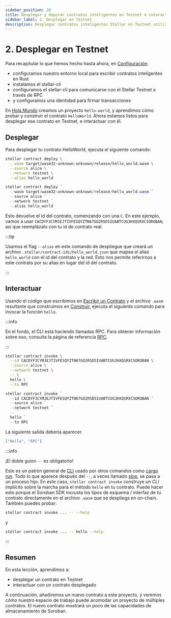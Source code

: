 ```yaml
---
sidebar_position: 20
title: Desplegar y depurar contratos inteligentes en Testnet e interactuar con otros contratos
sidebar_label: 2. Desplegar en Testnet
description: Desplegar contratos inteligentes Stellar en Testnet utilizando la CLI, interactuar con otros contratos, probar la funcionalidad, depurar incidencias y prepararse para el despliegue en Mainnet.
---
```


# 2. Desplegar en Testnet


Para recapitular lo que hemos hecho hasta ahora, en [Configuración](setup.mdx):

- configuramos nuestro entorno local para escribir contratos inteligentes en Rust
- instalamos el stellar-cli
- configuramos el stellar-cli para comunicarse con el Stellar Testnet a través de RPC
- y configuramos una identidad para firmar transacciones

En [Hola Mundo](./hello-world.mdx) creamos un proyecto `hello-world`, y aprendimos cómo probar y construir el contrato `HelloWorld`. Ahora estamos listos para desplegar ese contrato en Testnet, e interactuar con él.

## Desplegar

Para desplegar tu contrato HelloWorld, ejecuta el siguiente comando:

<Tabs groupId="platform" defaultValue={getPlatform()}>

<TabItem value="unix" label="macOS/Linux">

```sh
stellar contract deploy \
  --wasm target/wasm32-unknown-unknown/release/hello_world.wasm \
  --source alice \
  --network testnet \
  --alias hello_world
```

</TabItem>

<TabItem value="windows" label="Windows (PowerShell)">

```powershell
stellar contract deploy `
  --wasm target/wasm32-unknown-unknown/release/hello_world.wasm `
  --source alice `
  --network testnet `
  --alias hello_world
```

</TabItem>

</Tabs>

Esto devuelve el id del contrato, comenzando con una `C`. En este ejemplo, vamos a usar `CACDYF3CYMJEJTIVFESQYZTN67GO2R5D5IUABTCUG3HXQSRXCSOROBAN`, así que reemplázalo con tu id de contrato real.

:::tip

Usamos el flag `--alias` en este comando de despliegue que creará un archivo `.stellar/contract-ids/hello_world.json` que mapea el alias `hello_world` con el id del contrato y la red. Esto nos permite referirnos a este contrato por su alias en lugar del id del contrato.

:::

## Interactuar

Usando el código que escribimos en [Escribir un Contrato](./hello-world.mdx#contract-source-code) y el archivo `.wasm` resultante que construimos en [Construir](hello-world.mdx#build-the-contract), ejecuta el siguiente comando para invocar la función `hello`.

:::info

En el fondo, el CLI está haciendo llamadas RPC. Para obtener información sobre eso, consulta la página de referencia [RPC](../../../data/apis/rpc/admin-guide/README.mdx).

:::

<Tabs groupId="platform" defaultValue={getPlatform()}>

<TabItem value="unix" label="macOS/Linux">

```sh
stellar contract invoke \
  --id CACDYF3CYMJEJTIVFESQYZTN67GO2R5D5IUABTCUG3HXQSRXCSOROBAN \
  --source alice \
  --network testnet \
  -- \
  hello \
  --to RPC
```

</TabItem>

<TabItem value="windows" label="Windows (PowerShell)">

```powershell
stellar contract invoke `
  --id CACDYF3CYMJEJTIVFESQYZTN67GO2R5D5IUABTCUG3HXQSRXCSOROBAN `
  --source alice `
  --network testnet `
  -- `
  hello `
  --to RPC
```

</TabItem>

</Tabs>

La siguiente salida debería aparecer.

```json
["Hello", "RPC"]
```

:::info

¡El doble guion `--` es obligatorio!

Este es un patrón general de [CLI](https://unix.stackexchange.com/questions/11376/what-does-double-dash-mean) usado por otros comandos como [cargo run](https://doc.rust-lang.org/cargo/commands/cargo-run.html). Todo lo que aparece después del `--`, a veces llamado [slop](https://github.com/clap-rs/clap/issues/971), se pasa a un proceso hijo. En este caso, `stellar contract invoke` construye un _CLI implícito_ sobre la marcha para el método `hello` en tu contrato. Puede hacer esto porque el Soroban SDK incrusta los tipos de esquema / interfaz de tu contrato directamente en el archivo `.wasm` que se despliega en on-chain. También puedes probar:

```sh
stellar contract invoke ... -- --help
```

y

```sh
stellar contract invoke ... -- hello --help
```

:::

## Resumen

En esta lección, aprendimos a:

- desplegar un contrato en Testnet
- interactuar con un contrato desplegado

A continuación, añadiremos un nuevo contrato a este proyecto, y veremos cómo nuestro espacio de trabajo puede acomodar un proyecto de múltiples contratos. El nuevo contrato mostrará un poco de las capacidades de almacenamiento de Soroban.
